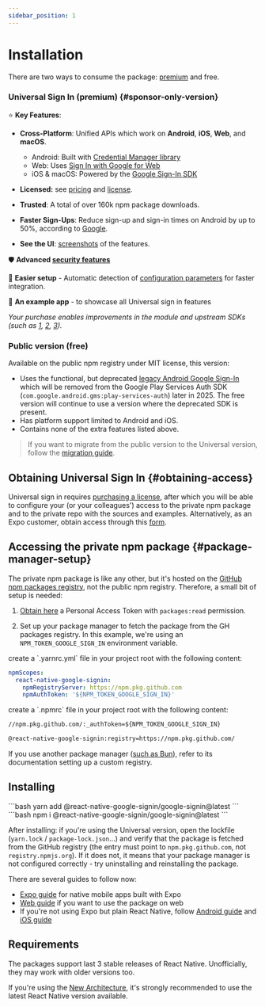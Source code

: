 ```yaml
---
sidebar_position: 1
---
```


# Installation

There are two ways to consume the package: [premium](https://universal-sign-in.com) and free.

[//]: # '🌟'

### Universal Sign In (premium) {#sponsor-only-version}

⭐️ **Key Features**:

- **Cross-Platform**: Unified APIs which work on **Android**, **iOS**, **Web**, and **macOS**.

  - Android: Built with [Credential Manager library](https://developers.google.com/identity/android-credential-manager)
  - Web: Uses [Sign In with Google for Web](https://developers.google.com/identity/gsi/web/guides/features)
  - iOS & macOS: Powered by the [Google Sign-In SDK](https://developers.google.com/identity/sign-in/ios/start)

- **Licensed:** see [pricing](https://universal-sign-in.com/#pricing) and [license](https://universal-sign-in.com/license).
- **Trusted**: A total of over 160k npm package downloads.
- **Faster Sign-Ups**: Reduce sign-up and sign-in times on Android by up to 50%, according to [Google](https://developer.android.com/identity/sign-in/legacy-gsi-migration#authentication).
- **See the UI**: [screenshots](screenshots) of the features.

🛡️ **Advanced [security features](/docs/security)**

🔧 **Easier setup** - Automatic detection of [configuration parameters](one-tap#automatic-config) for faster integration.

[//]: # '🖥️ **Unified API** - Write code once, deploy everywhere.'

📱 **An example app** - to showcase all Universal sign in features

_Your purchase enables improvements in the module and upstream SDKs (such as [1](https://github.com/openid/AppAuth-iOS/pull/788), [2](https://github.com/google/GoogleSignIn-iOS/pull/402), [3](https://github.com/googlesamples/google-services/issues/426))._

### Public version (free)

Available on the public npm registry under MIT license, this version:

- Uses the functional, but deprecated [legacy Android Google Sign-In](https://web.archive.org/web/20240308064911/https://developers.google.com/identity/sign-in/android/start-integrating) which will be removed from the Google Play Services Auth SDK (`com.google.android.gms:play-services-auth`) later in 2025. The free version will continue to use a version where the deprecated SDK is present.
- Has platform support limited to Android and iOS.
- Contains none of the extra features listed above.

> If you want to migrate from the public version to the Universal version, follow the [migration guide](migrating#migrating-from-original-to-universal-sign-in).

## Obtaining Universal Sign In {#obtaining-access}

Universal sign in requires [purchasing a license](https://universal-sign-in.com/#pricing), after which you will be able to configure your (or your colleagues') access to the private npm package and to the private repo with the sources and examples. Alternatively, as an Expo customer, obtain access through this [form](https://forms.gle/tpP7TfUGW1CwgaEZ8).

[//]: # 'Note that this version is distributed under a [custom license](license).'

## Accessing the private npm package {#package-manager-setup}

The private npm package is like any other, but it's hosted on the [GitHub npm packages registry](https://docs.github.com/en/packages/working-with-a-github-packages-registry/working-with-the-npm-registry), not the public npm registry. Therefore, a small bit of setup is needed:

1. [Obtain here](https://github.com/settings/tokens/new?description=react-native-google-sign-in&scopes=read:packages) a Personal Access Token with `packages:read` permission.

2. Set up your package manager to fetch the package from the GH packages registry. In this example, we're using an `NPM_TOKEN_GOOGLE_SIGN_IN` environment variable.


<Tabs queryString="package-manager">

  <TabItem value="yarn" label="yarn v3+">
    create a `.yarnrc.yml` file in your project root with the following content:

```yml title=".yarnrc.yml"
npmScopes:
  react-native-google-signin:
    npmRegistryServer: https://npm.pkg.github.com
    npmAuthToken: '${NPM_TOKEN_GOOGLE_SIGN_IN}'
```

  </TabItem>

  <TabItem value="npm" label="npm / yarn v1">
    create a `.npmrc` file in your project root with the following content:

```txt title=".npmrc"
//npm.pkg.github.com/:_authToken=${NPM_TOKEN_GOOGLE_SIGN_IN}

@react-native-google-signin:registry=https://npm.pkg.github.com/
```

  </TabItem>

</Tabs>

If you use another package manager ([such as Bun](https://bun.sh/docs/install/registries)), refer to its documentation setting up a custom registry.

## Installing

<Tabs queryString="package-manager">
  <TabItem value="yarn" label="yarn">
    ```bash
    yarn add @react-native-google-signin/google-signin@latest
    ```

  </TabItem>

  <TabItem value="npm" label="npm">
    ```bash
    npm i @react-native-google-signin/google-signin@latest
    ```

  </TabItem>

</Tabs>

After installing: if you're using the Universal version, open the lockfile (`yarn.lock` / `package-lock.json`...) and verify that the package is fetched from the GitHub registry (the entry must point to `npm.pkg.github.com`, not `registry.npmjs.org`). If it does not, it means that your package manager is not configured correctly - try uninstalling and reinstalling the package.

There are several guides to follow now:

- [Expo guide](setting-up/expo) for native mobile apps built with Expo
- [Web guide](setting-up/web) if you want to use the package on web
- If you're not using Expo but plain React Native, follow [Android guide](setting-up/android) and [iOS guide](setting-up/ios)

## Requirements

The packages support last 3 stable releases of React Native. Unofficially, they may work with older versions too.

If you're using the [New Architecture](https://reactnative.dev/docs/new-architecture-intro), it's strongly recommended to use the latest React Native version available.

